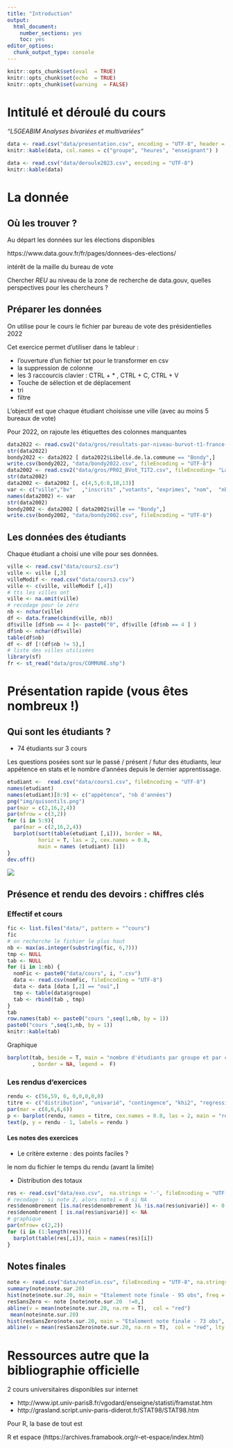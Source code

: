 ```yaml
---
title: "Introduction"
output:
  html_document:
    number_sections: yes
    toc: yes
editor_options:
  chunk_output_type: console
---
```


```r
knitr::opts_chunk$set(eval  = TRUE)
knitr::opts_chunk$set(echo  = TRUE)
knitr::opts_chunk$set(warning  = FALSE)
``` 


# Intitulé et déroulé du cours

*"L5GEABIM Analyses bivariées et multivariées"*

```r
data <- read.csv("data/presentation.csv", encoding = "UTF-8", header = F)
knitr::kable(data, col.names = c("groupe", "heures", "enseignant") )
```



```r
data <- read.csv("data/deroule2023.csv", encoding = "UTF-8")
knitr::kable(data)
```


# La donnée

## Où les trouver ?

Au départ les données sur les élections disponibles

https://www.data.gouv.fr/fr/pages/donnees-des-elections/

intérêt de la maille du bureau de vote

Chercher *REU* au niveau de la zone de recherche de data.gouv, quelles perspectives pour les chercheurs ?


## Préparer les données

On utilise pour le cours le fichier par bureau de vote des présidentielles 2022

Cet exercice permet d'utiliser dans le tableur :

- l'ouverture d'un fichier txt pour le transformer en csv
- la suppression de colonne
- les 3 raccourcis clavier : CTRL + * , CTRL + C, CTRL + V
- Touche de sélection et de déplacement
- tri
- filtre

L'objectif est que chaque étudiant choisisse une ville (avec au moins 5 bureaux
de vote)

Pour 2022, on rajoute les étiquettes des colonnes manquantes

```r
data2022 <- read.csv2("data/gros/resultats-par-niveau-burvot-t1-france-entiere.csv", fileEncoding = "Latin1", header = T)
str(data2022)
bondy2022 <- data2022 [ data2022$Libellé.de.la.commune == "Bondy",]
write.csv(bondy2022, "data/bondy2022.csv", fileEncoding = "UTF-8")
data2002 <- read.csv2("data/gros/PR02_BVot_T1T2.csv", fileEncoding= "Latin1",header=F,skip=18)
str(data2002)
data2002 <- data2002 [, c(4,5,6:8,10,13)]
var <- c("ville","bv"	,"inscrits"	,"votants",	"exprimes",	"nom",	"nb")
names(data2002) <- var
str(data2002)
bondy2002 <- data2002 [ data2002$ville == "Bondy",]
write.csv(bondy2002, "data/bondy2002.csv", fileEncoding = "UTF-8")
```




## Les données des étudiants

Chaque étudiant a choisi une ville pour ses données.

```r
ville <- read.csv("data/cours2.csv")
ville <- ville [,3]
villeModif <- read.csv("data/cours3.csv")
ville <- c(ville, villeModif [,4])
# tts les villes ont
ville <- na.omit(ville)
# recodage pour le zéro
nb <- nchar(ville)
df <- data.frame(cbind(ville, nb))
df$ville [df$nb == 4 ]<- paste0("0", df$ville [df$nb == 4 ] )
df$nb <- nchar(df$ville)
table(df$nb)
df <- df [!(df$nb != 5),]
# liste des villes utilisées
library(sf)
fr <- st_read("data/gros/COMMUNE.shp")
```





# Présentation rapide (vous êtes nombreux !)

## Qui sont les étudiants ?

- 74 étudiants sur 3 cours

Les questions posées sont sur le passé / présent / futur des étudiants, leur appétence en stats et 
le nombre d'années depuis le dernier apprentissage.


```r
etudiant <-  read.csv("data/cours1.csv", fileEncoding = "UTF-8")
names(etudiant)
names(etudiant)[8:9] <- c("appétence", "nb d'années")
png("img/quisontils.png")
par(mar = c(2,16,2,4))
par(mfrow = c(3,2))
for (i in 5:9){
  par(mar = c(2,16,2,4))
  barplot(sort(table(etudiant [,i])), border = NA,
          horiz = T, las = 2, cex.names = 0.8, 
          main = names (etudiant) [i])
}
dev.off()
```


![](img/quisontils.png)


## Présence et rendu des devoirs : chiffres clés

### Effectif et cours

```r
fic <- list.files("data/", pattern = "^cours")
fic
# on recherche le fichier le plus haut
nb <- max(as.integer(substring(fic, 6,7)))
tmp <- NULL
tab <- NULL
for (i in 1:nb) {
  nomFic <- paste0("data/cours", i, ".csv")
  data <- read.csv(nomFic, fileEncoding = "UTF-8")
  data <- data [data [,2] == "oui",]
  tmp <- table(data$groupe)
  tab <- rbind(tab , tmp)
}
tab
row.names(tab) <- paste0("cours ",seq(1,nb, by = 1))
paste0("cours ",seq(1,nb, by = 1))
knitr::kable(tab)
```

Graphique

```r
barplot(tab, beside = T, main = "nombre d'étudiants par groupe et par cours", xlab = "groupe", ylab = "nb", col = terrain.colors(nb) 
        , border = NA, legend =  F)
```





### Les rendus d'exercices

```r
rendu <- c(56,59, 0, 0,0,0,0,0)
titre <- c("distribution", "univarié", "contingence", "khi2", "regression", "boxplot", "variance", "4 variables")
par(mar = c(8,6,6,6))
p <- barplot(rendu, names = titre, cex.names = 0.8, las = 2, main = "rendu devoirs (effectif 75 étudiants environ)", border = NA)
text(p, y = rendu - 1, labels = rendu )
```


#### Les notes des exercices


- Le critère externe : des points faciles ?

le nom du fichier
le temps du rendu (avant la limite)

- Distribution des totaux

```r
res <- read.csv("data/exo.csv",  na.strings = '-', fileEncoding = "UTF-8")
# recodage : si note 2, alors note1 = 0 si NA
res$denombrement [is.na(res$denombrement )& !is.na(res$univarié)] <- 0
res$denombrement [ is.na(res$univarié)] <- NA
# graphique
par(mfrow= c(2,2))
for (i in (1:length(res))){
  barplot(table(res[,i]), main = names(res)[i])
}
```




## Notes finales


```r
note <- read.csv("data/noteFin.csv", fileEncoding = "UTF-8", na.strings = "en attente", dec = ",")
summary(note$note.sur.20)
hist(note$note.sur.20, main = "Etalement note finale - 95 obs", freq = T, border = NA)
resSansZero <- note [note$note.sur.20  !=0,]
abline(v = mean(note$note.sur.20, na.rm = T),  col = "red")
 mean(note$note.sur.20)
hist(resSansZero$note.sur.20, main = "Etalement note finale - 73 obs", freq = T, border = NA)
abline(v = mean(resSansZero$note.sur.20, na.rm = T),  col = "red", lty = 2)
```



# Ressources autre que la bibliographie officielle

2 cours universitaires disponibles sur internet

- http://www.ipt.univ-paris8.fr/vgodard/enseigne/statisti/framstat.htm
- http://grasland.script.univ-paris-diderot.fr/STAT98/STAT98.htm

Pour R, la base de tout est 

R et espace (https://archives.framabook.org/r-et-espace/index.html)

